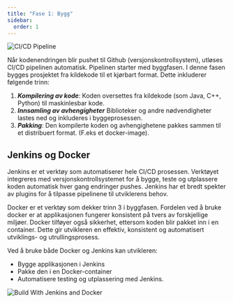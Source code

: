 ```yaml
---
title: "Fase 1: Bygg"
sidebar:
  order: 1
---
```


![CI/CD Pipeline](../../../../assets/images/Bygg.png)

Når kodenendringen blir pushet til Github (versjonskontrollsystem), utløses CI/CD pipelinen automatisk. Pipelinen starter med byggfasen. I denne fasen bygges prosjektet fra kildekode til et kjørbart format. Dette inkluderer følgende trinn:

1. **_Kompilering av kode_**: Koden oversettes fra kildekode (som Java, C++, Python) til maskinlesbar kode.
2. **_Innsamling av avhengigheter_**
   Biblioteker og andre nødvendigheter lastes ned og inkluderes i byggeprosessen.
3. **_Pakking_**: Den kompilerte koden og avhengighetene pakkes sammen til et distribuert format. (F.eks et docker-image).

## Jenkins og Docker

Jenkins er et verktøy som automatiserer hele CI/CD prosessen. Verktøyet integreres med versjonskontrollsystemet for å bygge, teste og utplassere koden automatisk hver gang endringer pushes. Jenkins har et bredt spekter av plugins for å tilpasse pipelinene til utviklerens behov.

Docker er et verktøy som dekker trinn 3 i byggfasen. Fordelen ved å bruke docker er at applikasjonen fungerer konsistent på tvers av forskjellige miljøer. Docker tilføyer også sikkerhet, ettersom koden blir pakket inn i en container.
Dette gir utvikleren en effektiv, konsistent og automatisert utviklings- og utrullingsprosess.

Ved å bruke både Docker og Jenkins kan utvikleren:

- Bygge applikasjonen i Jenkins
- Pakke den i en Docker-container
- Automatisere testing og utplassering med Jenkins.

![Build With Jenkins and Docker](../../../../assets/images/BuildWithJenkinsAndDocker.png)


<SelectCorrect
  question="Hvorfor bygger vi koden vår før vi tester den?"
  correct="For å kompilere og pakke koden slik at den kan kjøres på en maskin."
  wrong1="For å teste at koden fungerer som forventet."
  wrong2="For å finne syntaksfeil i koden."
/>


<LikeThisPage />

